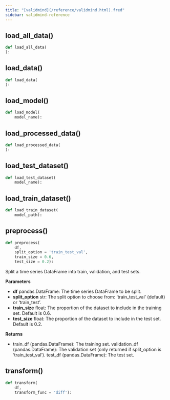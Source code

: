 ```yaml
---
title: "[validmind](/reference/validmind.html).fred"
sidebar: validmind-reference
---
```


## load_all_data[()]{.muted}

<!-- function.qmd.jinja2 - function signature -->

```python
def load_all_data(
):
```

## load_data[()]{.muted}

<!-- function.qmd.jinja2 - function signature -->

```python
def load_data(
):
```

## load_model[()]{.muted}

<!-- function.qmd.jinja2 - function signature -->

```python
def load_model(
    model_name):
```

## load_processed_data[()]{.muted}

<!-- function.qmd.jinja2 - function signature -->

```python
def load_processed_data(
):
```

## load_test_dataset[()]{.muted}

<!-- function.qmd.jinja2 - function signature -->

```python
def load_test_dataset(
    model_name):
```

## load_train_dataset[()]{.muted}

<!-- function.qmd.jinja2 - function signature -->

```python
def load_train_dataset(
    model_path):
```

## preprocess[()]{.muted}

<!-- function.qmd.jinja2 - function signature -->

```python
def preprocess(
    df,
    split_option = 'train_test_val',
    train_size = 0.6,
    test_size = 0.2):
```

Split a time series DataFrame into train, validation, and test sets.

**Parameters**

- **df** pandas.DataFrame: The time series DataFrame to be split.
- **split_option** str: The split option to choose from: 'train_test_val' (default) or 'train_test'.
- **train_size** float: The proportion of the dataset to include in the training set. Default is 0.6.
- **test_size** float: The proportion of the dataset to include in the test set. Default is 0.2.

**Returns**

- train_df (pandas.DataFrame): The training set. validation_df (pandas.DataFrame): The validation set (only returned if split_option is 'train_test_val'). test_df (pandas.DataFrame): The test set.

## transform[()]{.muted}

<!-- function.qmd.jinja2 - function signature -->

```python
def transform(
    df,
    transform_func = 'diff'):
```
